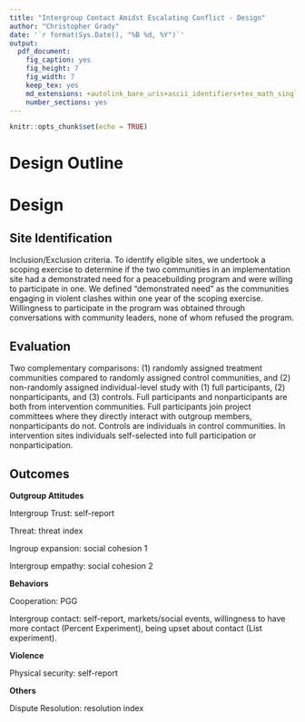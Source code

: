 ```yaml
---
title: "Intergroup Contact Amidst Escalating Conflict - Design"
author: "Christopher Grady"
date: '`r format(Sys.Date(), "%B %d, %Y")`'
output:
  pdf_document:
    fig_caption: yes
    fig_height: 7
    fig_width: 7
    keep_tex: yes
    md_extensions: +autolink_bare_uris+ascii_identifiers+tex_math_single_backslash
    number_sections: yes
---
```


```r
knitr::opts_chunk$set(echo = TRUE)
```

# Design Outline



# Design

## Site Identification

Inclusion/Exclusion criteria.  To identify eligible sites, we undertook a scoping exercise to determine if the two communities in an implementation site had a demonstrated need for a peacebuilding program and were willing to participate in one.  We defined “demonstrated need” as the communities engaging in violent clashes within one year of the scoping exercise. Willingness to participate in the program was obtained through conversations with community leaders, none of whom refused the program.  

## Evaluation

Two complementary comparisons: (1) randomly assigned treatment communities compared to randomly assigned control communities, and (2) non-randomly assigned individual-level study with (1) full participants, (2) nonparticipants, and (3) controls.  Full participants and nonparticipants are both from intervention communities.  Full participants join project committees where they directly interact with outgroup members,  nonparticipants do not.  Controls are individuals in control communities.  In intervention sites individuals self-selected into full participation or nonparticipation. 

## Outcomes

**Outgroup Attitudes**

Intergroup Trust: self-report

Threat: threat index

Ingroup expansion: social cohesion 1

Intergroup empathy: social cohesion 2


**Behaviors**

Cooperation: PGG

Intergroup contact: self-report, markets/social events, willingness to have more contact (Percent Experiment), being upset about contact (List experiment).

**Violence**

Physical security: self-report

**Others**

Dispute Resolution: resolution index



<!--
# Scacco

-->
